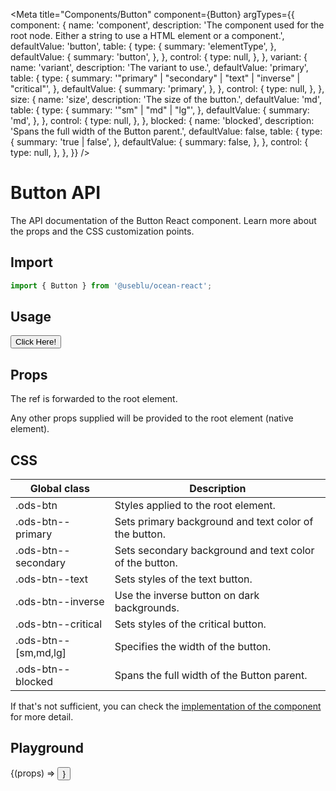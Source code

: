 
<Meta
  title="Components/Button"
  component={Button}
  argTypes={{
    component: {
      name: 'component',
      description:
        'The component used for the root node. Either a string to use a HTML element or a component.',
      defaultValue: 'button',
      table: {
        type: {
          summary: 'elementType',
        },
        defaultValue: {
          summary: 'button',
        },
      },
      control: {
        type: null,
      },
    },
    variant: {
      name: 'variant',
      description: 'The variant to use.',
      defaultValue: 'primary',
      table: {
        type: {
          summary: '"primary" | "secondary" | "text" | "inverse" | "critical"',
        },
        defaultValue: {
          summary: 'primary',
        },
      },
      control: {
        type: null,
      },
    },
    size: {
      name: 'size',
      description: 'The size of the button.',
      defaultValue: 'md',
      table: {
        type: {
          summary: '"sm" | "md" | "lg"',
        },
        defaultValue: {
          summary: 'md',
        },
      },
      control: {
        type: null,
      },
    },
    blocked: {
      name: 'blocked',
      description: 'Spans the full width of the Button parent.',
      defaultValue: false,
      table: {
        type: {
          summary: 'true | false',
        },
        defaultValue: {
          summary: false,
        },
      },
      control: {
        type: null,
      },
    },
  }}
/>

# Button API

The API documentation of the Button React component. Learn more about the props and the CSS customization points.

## Import

```javascript
import { Button } from '@useblu/ocean-react';
```

## Usage

<Canvas withSource="open" withToolbar>
  <Story name="Usage">
    <Button>Click Here!</Button>
  </Story>
</Canvas>

## Props

<ArgsTable story="Usage" of="." />

The ref is forwarded to the root element.

Any other props supplied will be provided to the root element (native element).

## CSS

| Global class         | Description                                             |
| -------------------- | ------------------------------------------------------- |
| .ods-btn             | Styles applied to the root element.                     |
| .ods-btn--primary    | Sets primary background and text color of the button.   |
| .ods-btn--secondary  | Sets secondary background and text color of the button. |
| .ods-btn--text       | Sets styles of the text button.                         |
| .ods-btn--inverse    | Use the inverse button on dark backgrounds.             |
| .ods-btn--critical   | Sets styles of the critical button.                     |
| .ods-btn--[sm,md,lg] | Specifies the width of the button.                      |
| .ods-btn--blocked    | Spans the full width of the Button parent.              |

If that's not sufficient, you can check the [implementation of the component](https://github.com/ocean-ds/ocean-web/blob/master/packages/ocean-react/src/Button/Button.tsx) for more detail.

## Playground

<Canvas>
  <Story
    name="Playground"
    args={{
      children: 'My Button',
      blocked: false,
      disabled: false,
    }}
    argTypes={{
      children: {
        name: 'children',
        control: 'text',
      },
      variant: {
        name: 'variant',
        control: {
          type: 'select',
          options: ['primary', 'secondary', 'text', 'inverse', 'critical'],
        },
      },
      size: {
        name: 'size',
        control: {
          type: 'select',
          options: ['sm', 'md', 'lg'],
        },
      },
      blocked: {
        name: 'blocked',
        control: 'boolean',
      },
      disabled: {
        name: 'disabled',
        control: 'boolean',
      },
    }}
  >
    {(props) => <Button {...props} />}
  </Story>
</Canvas>
